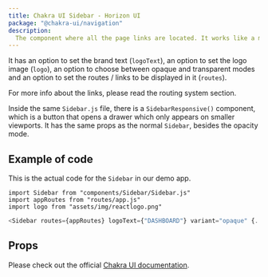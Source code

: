 ```yaml
---
title: Chakra UI Sidebar - Horizon UI
package: "@chakra-ui/navigation"
description:
  The component where all the page links are located. It works like a menu.
---
```


It has an option to set the brand text (`logoText`), an option to set the logo
image (`logo`), an option to choose between opaque and transparent modes and an
option to set the routes / links to be displayed in it (`routes`).

For more info about the links, please read the routing system section.

Inside the same `Sidebar.js` file, there is a `SidebarResponsive()` component,
which is a button that opens a drawer which only appears on smaller viewports.
It has the same props as the normal `Sidebar`, besides the opacity mode.

## Example of code

This is the actual code for the `Sidebar` in our demo app.

```tsx
import Sidebar from "components/Sidebar/Sidebar.js"
import appRoutes from "routes/app.js"
import logo from "assets/img/reactlogo.png"
```

```js
<Sidebar routes={appRoutes} logoText={"DASHBOARD"} variant="opaque" {...rest} />
```

## Props

Please check out the official
[Chakra UI documentation](https://chakra-ui.com/docs/overlay/drawer?ref=creative-tim).
